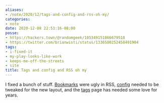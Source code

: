```yaml
---
aliases:
- /note/2020/12/tags-and-config-and-rss-oh-my/
categories:
- note
date: 2020-12-08 22:53:16-08:00
posse:
- https://hackers.town/@randomgeek/105349151866679518
- https://twitter.com/brianwisti/status/1336580252458491904
tags:
- i-fixed-it
- my-play-looks-like-work
- keeps-me-off-the-streets
- site
title: Tags and config and RSS oh my
---
```


[tags]: /tags
[bookmarks]: /bookmark
[config]: /config

I fixed a bunch of stuff. [Bookmarks][] were ugly in RSS, [config][] needed to be tweaked for the
new layout, and the [tags][] page has needed some love for years.